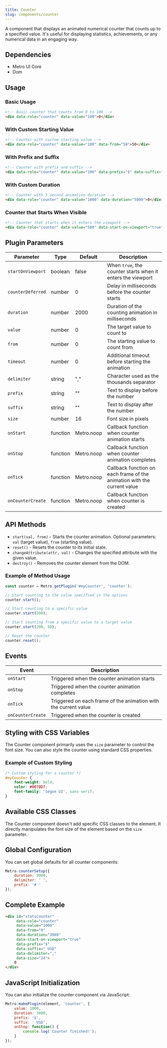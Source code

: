 ```yaml
---
title: Counter
slug: components/counter
---
```


A component that displays an animated numerical counter that counts up to a specified value. It's useful for displaying statistics, achievements, or any numerical data in an engaging way.

## Dependencies

- Metro UI Core
- Dom

## Usage

### Basic Usage

```html
<!-- Basic counter that counts from 0 to 100 -->
<div data-role="counter" data-value="100">0</div>
```

### With Custom Starting Value

```html
<!-- Counter with custom starting value -->
<div data-role="counter" data-value="100" data-from="50">50</div>
```

### With Prefix and Suffix

```html
<!-- Counter with prefix and suffix -->
<div data-role="counter" data-value="100" data-prefix="$" data-suffix="+">0</div>
```

### With Custom Duration

```html
<!-- Counter with 5 second animation duration -->
<div data-role="counter" data-value="1000" data-duration="5000">0</div>
```

### Counter that Starts When Visible

```html
<!-- Counter that starts when it enters the viewport -->
<div data-role="counter" data-value="500" data-start-on-viewport="true">0</div>
```

## Plugin Parameters

| Parameter | Type | Default | Description |
| --------- | ---- | ------- | ----------- |
| `startOnViewport` | boolean | false | When `true`, the counter starts when it enters the viewport |
| `counterDeferred` | number | 0 | Delay in milliseconds before the counter starts |
| `duration` | number | 2000 | Duration of the counting animation in milliseconds |
| `value` | number | 0 | The target value to count to |
| `from` | number | 0 | The starting value to count from |
| `timeout` | number | 0 | Additional timeout before starting the animation |
| `delimiter` | string | "," | Character used as the thousands separator |
| `prefix` | string | "" | Text to display before the number |
| `suffix` | string | "" | Text to display after the number |
| `size` | number | 16 | Font size in pixels |
| `onStart` | function | Metro.noop | Callback function when counter animation starts |
| `onStop` | function | Metro.noop | Callback function when counter animation completes |
| `onTick` | function | Metro.noop | Callback function on each frame of the animation with the current value |
| `onCounterCreate` | function | Metro.noop | Callback function when counter is created |

## API Methods

+ `start(val, from)` - Starts the counter animation. Optional parameters: `val` (target value), `from` (starting value).
+ `reset()` - Resets the counter to its initial state.
+ `changeAttribute(attr, val)` - Changes the specified attribute with the given value.
+ `destroy()` - Removes the counter element from the DOM.

### Example of Method Usage

```javascript
const counter = Metro.getPlugin('#myCounter', 'counter');

// Start counting to the value specified in the options
counter.start();

// Start counting to a specific value
counter.start(200);

// Start counting from a specific value to a target value
counter.start(200, 50);

// Reset the counter
counter.reset();
```

## Events

| Event | Description |
| ----- | ----------- |
| `onStart` | Triggered when the counter animation starts |
| `onStop` | Triggered when the counter animation completes |
| `onTick` | Triggered on each frame of the animation with the current value |
| `onCounterCreate` | Triggered when the counter is created |

## Styling with CSS Variables

The Counter component primarily uses the `size` parameter to control the font size. You can also style the counter using standard CSS properties.

### Example of Custom Styling

```css
/* Custom styling for a counter */
#myCounter {
    font-weight: bold;
    color: #0078D7;
    font-family: 'Segoe UI', sans-serif;
}
```

## Available CSS Classes

The Counter component doesn't add specific CSS classes to the element. It directly manipulates the font size of the element based on the `size` parameter.

## Global Configuration

You can set global defaults for all counter components:

```javascript
Metro.counterSetup({
    duration: 3000,
    delimiter: ' ',
    prefix: '# '
});
```

## Complete Example

```html
<div id="statsCounter"
     data-role="counter"
     data-value="1000"
     data-from="0"
     data-duration="3000"
     data-start-on-viewport="true"
     data-prefix="$"
     data-suffix=" USD"
     data-delimiter=","
     data-size="24">
    0
</div>
```

## JavaScript Initialization

You can also initialize the counter component via JavaScript:

```javascript
Metro.makePlugin(element, 'counter', {
    value: 1000,
    duration: 3000,
    prefix: '$',
    suffix: ' USD',
    onStop: function() {
        console.log('Counter finished!');
    }
});
```